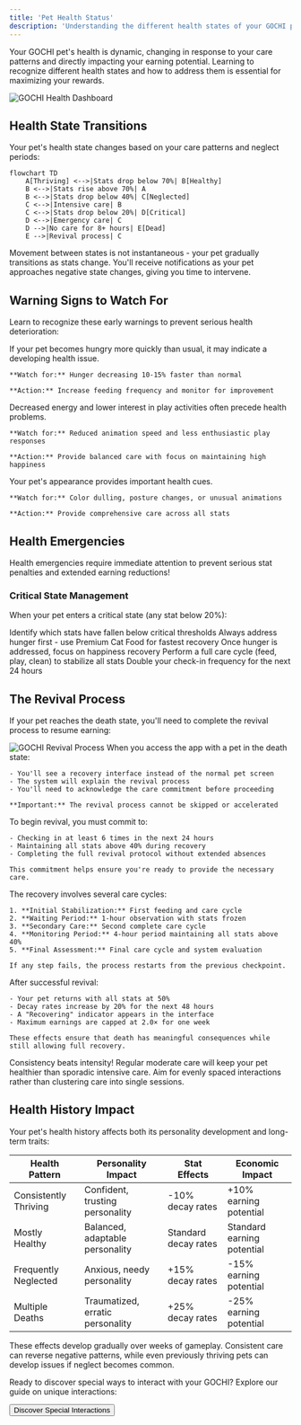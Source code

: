 ```yaml
---
title: 'Pet Health Status'
description: 'Understanding the different health states of your GOCHI pet and how they affect your earnings'
---
```


Your GOCHI pet's health is dynamic, changing in response to your care patterns and directly impacting your earning potential. Learning to recognize different health states and how to address them is essential for maximizing your rewards.

<Frame caption="Your pet's status dashboard provides a real-time view of its current health state">
  <img src="/images/status.png" alt="GOCHI Health Dashboard" />
</Frame>

## Health State Transitions

Your pet's health state changes based on your care patterns and neglect periods:

```mermaid
flowchart TD
    A[Thriving] <-->|Stats drop below 70%| B[Healthy]
    B <-->|Stats rise above 70%| A
    B <-->|Stats drop below 40%| C[Neglected]
    C <-->|Intensive care| B
    C <-->|Stats drop below 20%| D[Critical]
    D <-->|Emergency care| C
    D -->|No care for 8+ hours| E[Dead]
    E -->|Revival process| C
```

<Note>
Movement between states is not instantaneous - your pet gradually transitions as stats change. You'll receive notifications as your pet approaches negative state changes, giving you time to intervene.
</Note>

## Warning Signs to Watch For

Learn to recognize these early warnings to prevent serious health deterioration:

<CardGroup cols={3}>
  <Card title="Appetite Changes" icon="drumstick-bite">
    If your pet becomes hungry more quickly than usual, it may indicate a developing health issue.
    
    **Watch for:** Hunger decreasing 10-15% faster than normal
    
    **Action:** Increase feeding frequency and monitor for improvement
  </Card>
  
  <Card title="Activity Reduction" icon="battery-half">
    Decreased energy and lower interest in play activities often precede health problems.
    
    **Watch for:** Reduced animation speed and less enthusiastic play responses
    
    **Action:** Provide balanced care with focus on maintaining high happiness
  </Card>
  
  <Card title="Visual Changes" icon="eye">
    Your pet's appearance provides important health cues.
    
    **Watch for:** Color dulling, posture changes, or unusual animations
    
    **Action:** Provide comprehensive care across all stats
  </Card>
</CardGroup>

## Health Emergencies

<Warning>
Health emergencies require immediate attention to prevent serious stat penalties and extended earning reductions!
</Warning>

### Critical State Management

When your pet enters a critical state (any stat below 20%):

<Steps>
  <Step title="Assess Critical Stats">
    Identify which stats have fallen below critical thresholds
  </Step>
  <Step title="Address Hunger First">
    Always address hunger first - use Premium Cat Food for fastest recovery
  </Step>
  <Step title="Restore Happiness">
    Once hunger is addressed, focus on happiness recovery
  </Step>
  <Step title="Complete Care Cycle">
    Perform a full care cycle (feed, play, clean) to stabilize all stats
  </Step>
  <Step title="Increase Check-in Frequency">
    Double your check-in frequency for the next 24 hours
  </Step>
</Steps>

## The Revival Process

If your pet reaches the death state, you'll need to complete the revival process to resume earning:

<Frame caption="The revival interface guides you through the recovery process">
  <img src="https://media.discordapp.net/attachments/1224667348620021830/1360311116797837312/image-removebg-preview.png?ex=67faa7f3&is=67f95673&hm=ad58f1e4fd51fdaba94594300cc13d31517e681b7ce2f7ba94d8af07b7dd2a5c&=&format=webp&quality=lossless" alt="GOCHI Revival Process" />
</Frame>

<AccordionGroup>
  <Accordion title="Revival Initiation">
    When you access the app with a pet in the death state:
    
    - You'll see a recovery interface instead of the normal pet screen
    - The system will explain the revival process
    - You'll need to acknowledge the care commitment before proceeding
    
    **Important:** The revival process cannot be skipped or accelerated
  </Accordion>
  
  <Accordion title="Care Commitment">
    To begin revival, you must commit to:
    
    - Checking in at least 6 times in the next 24 hours
    - Maintaining all stats above 40% during recovery
    - Completing the full revival protocol without extended absences
    
    This commitment helps ensure you're ready to provide the necessary care.
  </Accordion>
  
  <Accordion title="Recovery Protocol">
    The recovery involves several care cycles:
    
    1. **Initial Stabilization:** First feeding and care cycle
    2. **Waiting Period:** 1-hour observation with stats frozen
    3. **Secondary Care:** Second complete care cycle
    4. **Monitoring Period:** 4-hour period maintaining all stats above 40%
    5. **Final Assessment:** Final care cycle and system evaluation
    
    If any step fails, the process restarts from the previous checkpoint.
  </Accordion>
  
  <Accordion title="Post-Revival Effects">
    After successful revival:
    
    - Your pet returns with all stats at 50%
    - Decay rates increase by 20% for the next 48 hours
    - A "Recovering" indicator appears in the interface
    - Maximum earnings are capped at 2.0× for one week
    
    These effects ensure that death has meaningful consequences while still allowing full recovery.
  </Accordion>
</AccordionGroup>

<Tip>
Consistency beats intensity! Regular moderate care will keep your pet healthier than sporadic intensive care. Aim for evenly spaced interactions rather than clustering care into single sessions.
</Tip>

## Health History Impact

Your pet's health history affects both its personality development and long-term traits:

| Health Pattern | Personality Impact | Stat Effects | Economic Impact |
|----------------|-------------------|--------------|-----------------|
| Consistently Thriving | Confident, trusting personality | -10% decay rates | +10% earning potential |
| Mostly Healthy | Balanced, adaptable personality | Standard decay rates | Standard earning potential |
| Frequently Neglected | Anxious, needy personality | +15% decay rates | -15% earning potential |
| Multiple Deaths | Traumatized, erratic personality | +25% decay rates | -25% earning potential |

<Note>
These effects develop gradually over weeks of gameplay. Consistent care can reverse negative patterns, while even previously thriving pets can develop issues if neglect becomes common.
</Note>

Ready to discover special ways to interact with your GOCHI? Explore our guide on unique interactions:

<div className="mt-8">
  <Button
    href="/special-interactions"
    size="lg"
    variant="primary"
    rightIcon="arrow-right"
  >
    Discover Special Interactions
  </Button>
</div>